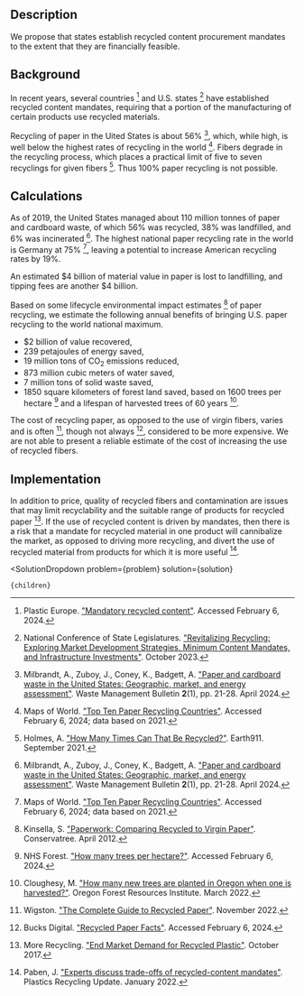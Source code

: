 

## Description

We propose that states establish recycled content procurement mandates to the extent that they are financially feasible.

## Background

In recent years, several countries [^"11"] and U.S. states [^"10"] have established recycled content mandates, requiring that a portion of the manufacturing of certain products use recycled materials.

Recycling of paper in the Uited States is about 56% [^"1"], which, while high, is well below the highest rates of recycling in the world [^"2"]. Fibers degrade in the recycling process, which places a practical limit of five to seven recyclings for given fibers [^"12"]. Thus 100% paper recycling is not possible.

## Calculations

As of 2019, the United States managed about 110 million tonnes of paper and cardboard waste, of which 56% was recycled, 38% was landfilled, and 6% was incinerated [^"1"]. The highest national paper recycling rate in the world is Germany at 75% [^"2"], leaving a potential to increase American recycling rates by 19%.

An estimated $4 billion of material value in paper is lost to landfilling, and tipping fees are another $4 billion.

Based on some lifecycle environmental impact estimates [^"3"] of paper recycling, we estimate the following annual benefits of bringing U.S. paper recycling to the world national maximum. 

- $2 billion of value recovered,
- 239 petajoules of energy saved,
- 19 million tons of CO<sub>2</sub> emissions reduced,
- 873 million cubic meters of water saved,
- 7 million tons of solid waste saved,
- 1850 square kilometers of forest land saved, based on 1600 trees per hectare [^"4"] and a lifespan of harvested trees of 60 years [^"5"].

The cost of recycling paper, as opposed to the use of virgin fibers, varies and is often [^"7"], though not always [^"6"], considered to be more expensive. We are not able to present a reliable estimate of the cost of increasing the use of recycled fibers.

## Implementation

In addition to price, quality of recycled fibers and contamination are issues that may limit recyclability and the suitable range of products for recycled paper [^"8"]. If the use of recycled content is driven by mandates, then there is a risk that a mandate for recycled material in one product will cannibalize the market, as opposed to driving more recycling, and divert the use of recycled material from products for which it is more useful [^"9"].



[^"1"]: Milbrandt, A., Zuboy, J., Coney, K., Badgett, A. ["Paper and cardboard waste in the United States: Geographic, market, and energy assessment"](https://www.sciencedirect.com/science/article/pii/S2949750723000470). Waste Management Bulletin <b>2</b>(1), pp. 21-28. April 2024.

[^"2"]: Maps of World. ["Top Ten Paper Recycling Countries"](https://www.mapsofworld.com/world-top-ten/world-top-ten-paper-recycling-countries.html). Accessed February 6, 2024; data based on 2021.

[^"3"]: Kinsella, S. ["Paperwork: Comparing Recycled to Virgin Paper"](https://environmentalpaper.org/wp-content/uploads/2017/08/Paperwork.pdf). Conservatree. April 2012.

[^"4"]: NHS Forest. ["How many trees per hectare?"](https://nhsforest.org/how-many-trees-can-be-planted-hectare/). Accessed February 6, 2024.

[^"5"]: Cloughesy, M. ["How many new trees are planted in Oregon when one is harvested?"](https://oregonforests.org/blog/how-many-new-trees-are-planted-oregon-when-one-harvested). Oregon Forest Resources Institute. March 2022.

[^"6"]: Bucks Digital. ["Recycled Paper Facts"](https://www.bucksdigital.com/resources/greenpage/recycled.html). Accessed February 6, 2024.

[^"7"]: Wigston. ["The Complete Guide to Recycled Paper"](http://wigstonpaper.com/2022/11/25/complete-guide-to-recycled-paper/). November 2022.

[^"8"]: More Recycling. ["End Market Demand for Recycled Plastic"](https://www.plasticsmarkets.org/jsfcode/srvyfiles/wd_151/endusedemand_report_v8_1.pdf). October 2017.

[^"9"]: Paben, J. ["Experts discuss trade-offs of recycled-content mandates"](https://resource-recycling.com/plastics/2022/01/12/experts-discuss-trade-offs-of-recycled-content-mandates/). Plastics Recycling Update. January 2022.

[^"10"]: National Conference of State Legislatures. ["Revitalizing Recycling: Exploring Market Development Strategies, Minimum Content Mandates, and Infrastructure Investments"](https://www.ncsl.org/environment-and-natural-resources/revitalizing-recycling-exploring-market-development-strategies-minimum-content-mandates-and-infrastructure-investments). October 2023.

[^"11"]: Plastic Europe. ["Mandatory recycled content"](https://plasticseurope.org/sustainability/circularity/recycling/mandatory-recycled-content/). Accessed February 6, 2024.

[^"12"]: Holmes, A. ["How Many Times Can That Be Recycled?"](https://earth911.com/business-policy/how-many-times-recycled/). Earth911. September 2021.

  <SolutionDropdown 
    problem={problem} 
    solution={solution}
  >
    {children}
  </SolutionDropdown>